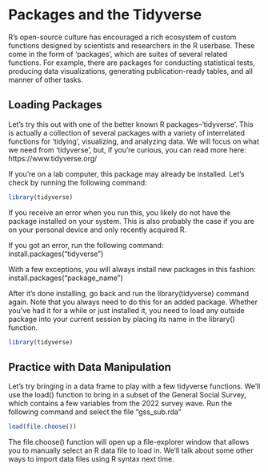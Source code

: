 # Packages and the Tidyverse

R's open-source culture has encouraged a rich ecosystem of custom functions designed by scientists and researchers in the R userbase. These come in the form of 'packages', which are suites of several related functions. For example, there are packages for conducting statistical tests, producing data visualizations, generating publication-ready tables, and all manner of other tasks. 

## Loading Packages
Let's try this out with one of the better known R packages--'tidyverse'. This is actually a collection of several packages with a variety of interrelated functions for 'tidying', visualizing, and analyzing data. We will focus on what we need from 'tidyverse', but, if you're curious, you can read more here: https://www.tidyverse.org/


If you're on a lab computer, this package may already be installed. Let's check by running the following command:
```r
library(tidyverse)
```

If you receive an error when you run this, you likely do not have the package installed on your system. This is also probably the case if you are on your personal device and only recently acquired R.

If you got an error, run the following command:
install.packages("tidyverse")

With a few exceptions, you will always install new packages in this fashion: install.packages("package_name")

After it's done installing, go back and run the library(tidyverse) command again. Note that you always need to do this for an added package. Whether you've had it for a while or just installed it, you need to load any outside package into your current session by placing its name in the library() function.
```r
library(tidyverse)
```

## Practice with Data Manipulation
Let's try bringing in a data frame to play with a few tidyverse functions. We'll use the load() function to bring in a subset of the General Social Survey, which contains a few variables from the 2022 survey wave. Run the following command and select the file "gss_sub.rda"

```r
load(file.choose())
```

The file.choose() function will open up a file-explorer window that allows you to manually select an R data file to load in. We'll talk about some other ways to import data files using R syntax next time.
